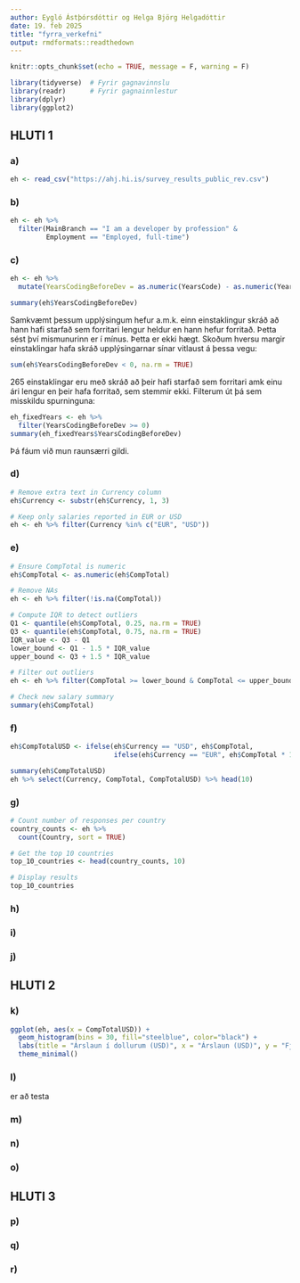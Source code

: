 ```yaml
---
author: Eygló Ástþórsdóttir og Helga Björg Helgadóttir
date: 19. feb 2025
title: "fyrra_verkefni"
output: rmdformats::readthedown
---
```


```r
knitr::opts_chunk$set(echo = TRUE, message = F, warning = F)
```

```r
library(tidyverse)  # Fyrir gagnavinnslu
library(readr)      # Fyrir gagnainnlestur
library(dplyr)
library(ggplot2)
```

## HLUTI 1
### a)
```r
eh <- read_csv("https://ahj.hi.is/survey_results_public_rev.csv")
```

### b)
```r
eh <- eh %>%
  filter(MainBranch == "I am a developer by profession" &
         Employment == "Employed, full-time")
```

### c)
```r
eh <- eh %>%
  mutate(YearsCodingBeforeDev = as.numeric(YearsCode) - as.numeric(YearsCodePro))

summary(eh$YearsCodingBeforeDev)
```
Samkvæmt þessum upplýsingum hefur a.m.k. einn einstaklingur skráð að hann hafi starfað sem forritari lengur heldur en hann hefur forritað. Þetta sést því mismunurinn er í mínus. Þetta er ekki hægt. Skoðum hversu margir einstaklingar hafa skráð upplýsingarnar sínar vitlaust á þessa vegu:

```r
sum(eh$YearsCodingBeforeDev < 0, na.rm = TRUE)
```

265 einstaklingar eru með skráð að þeir hafi starfað sem forritari amk einu ári lengur en þeir hafa forritað, sem stemmir ekki. Filterum út þá sem misskildu spurninguna:

```r
eh_fixedYears <- eh %>% 
  filter(YearsCodingBeforeDev >= 0)
summary(eh_fixedYears$YearsCodingBeforeDev)
```

Þá fáum við mun raunsærri gildi.

### d)
```r
# Remove extra text in Currency column
eh$Currency <- substr(eh$Currency, 1, 3)

# Keep only salaries reported in EUR or USD
eh <- eh %>% filter(Currency %in% c("EUR", "USD"))

```

### e)
```r
# Ensure CompTotal is numeric
eh$CompTotal <- as.numeric(eh$CompTotal)

# Remove NAs
eh <- eh %>% filter(!is.na(CompTotal))

# Compute IQR to detect outliers
Q1 <- quantile(eh$CompTotal, 0.25, na.rm = TRUE)
Q3 <- quantile(eh$CompTotal, 0.75, na.rm = TRUE)
IQR_value <- Q3 - Q1
lower_bound <- Q1 - 1.5 * IQR_value
upper_bound <- Q3 + 1.5 * IQR_value

# Filter out outliers
eh <- eh %>% filter(CompTotal >= lower_bound & CompTotal <= upper_bound)

# Check new salary summary
summary(eh$CompTotal)

```

### f)
```r
eh$CompTotalUSD <- ifelse(eh$Currency == "USD", eh$CompTotal,
                          ifelse(eh$Currency == "EUR", eh$CompTotal * 1.08, NA))  

summary(eh$CompTotalUSD)
eh %>% select(Currency, CompTotal, CompTotalUSD) %>% head(10)

```

### g)
```r
# Count number of responses per country
country_counts <- eh %>%
  count(Country, sort = TRUE)

# Get the top 10 countries
top_10_countries <- head(country_counts, 10)

# Display results
top_10_countries

```

### h)

### i)

### j)


## HLUTI 2
### k)
```r
ggplot(eh, aes(x = CompTotalUSD)) + 
  geom_histogram(bins = 30, fill="steelblue", color="black") +
  labs(title = "Árslaun í dollurum (USD)", x = "Árslaun (USD)", y = "Fjöldi svarenda") +
  theme_minimal()
```

### l)
er að testa

### m)

### n)

### o)


## HLUTI 3
### p)

### q)

### r)

